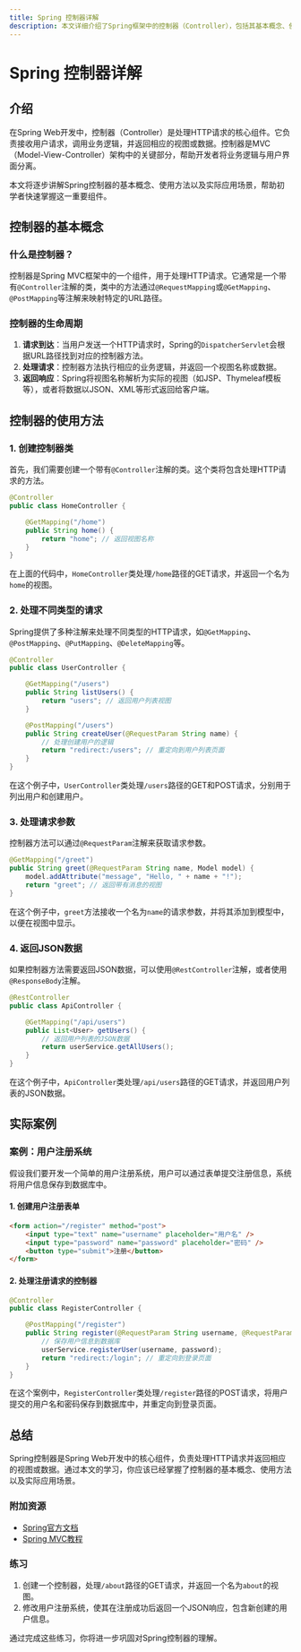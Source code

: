 ```yaml
---
title: Spring 控制器详解
description: 本文详细介绍了Spring框架中的控制器（Controller），包括其基本概念、使用方法、实际案例以及常见问题解答。适合初学者快速掌握Spring Web开发中的控制器知识。
---
```


# Spring 控制器详解

## 介绍

在Spring Web开发中，控制器（Controller）是处理HTTP请求的核心组件。它负责接收用户请求，调用业务逻辑，并返回相应的视图或数据。控制器是MVC（Model-View-Controller）架构中的关键部分，帮助开发者将业务逻辑与用户界面分离。

本文将逐步讲解Spring控制器的基本概念、使用方法以及实际应用场景，帮助初学者快速掌握这一重要组件。

## 控制器的基本概念

### 什么是控制器？

控制器是Spring MVC框架中的一个组件，用于处理HTTP请求。它通常是一个带有`@Controller`注解的类，类中的方法通过`@RequestMapping`或`@GetMapping`、`@PostMapping`等注解来映射特定的URL路径。

### 控制器的生命周期

1. **请求到达**：当用户发送一个HTTP请求时，Spring的`DispatcherServlet`会根据URL路径找到对应的控制器方法。
2. **处理请求**：控制器方法执行相应的业务逻辑，并返回一个视图名称或数据。
3. **返回响应**：Spring将视图名称解析为实际的视图（如JSP、Thymeleaf模板等），或者将数据以JSON、XML等形式返回给客户端。

## 控制器的使用方法

### 1. 创建控制器类

首先，我们需要创建一个带有`@Controller`注解的类。这个类将包含处理HTTP请求的方法。

```java
@Controller
public class HomeController {

    @GetMapping("/home")
    public String home() {
        return "home"; // 返回视图名称
    }
}
```

在上面的代码中，`HomeController`类处理`/home`路径的GET请求，并返回一个名为`home`的视图。

### 2. 处理不同类型的请求

Spring提供了多种注解来处理不同类型的HTTP请求，如`@GetMapping`、`@PostMapping`、`@PutMapping`、`@DeleteMapping`等。

```java
@Controller
public class UserController {

    @GetMapping("/users")
    public String listUsers() {
        return "users"; // 返回用户列表视图
    }

    @PostMapping("/users")
    public String createUser(@RequestParam String name) {
        // 处理创建用户的逻辑
        return "redirect:/users"; // 重定向到用户列表页面
    }
}
```

在这个例子中，`UserController`类处理`/users`路径的GET和POST请求，分别用于列出用户和创建用户。

### 3. 处理请求参数

控制器方法可以通过`@RequestParam`注解来获取请求参数。

```java
@GetMapping("/greet")
public String greet(@RequestParam String name, Model model) {
    model.addAttribute("message", "Hello, " + name + "!");
    return "greet"; // 返回带有消息的视图
}
```

在这个例子中，`greet`方法接收一个名为`name`的请求参数，并将其添加到模型中，以便在视图中显示。

### 4. 返回JSON数据

如果控制器方法需要返回JSON数据，可以使用`@RestController`注解，或者使用`@ResponseBody`注解。

```java
@RestController
public class ApiController {

    @GetMapping("/api/users")
    public List<User> getUsers() {
        // 返回用户列表的JSON数据
        return userService.getAllUsers();
    }
}
```

在这个例子中，`ApiController`类处理`/api/users`路径的GET请求，并返回用户列表的JSON数据。

## 实际案例

### 案例：用户注册系统

假设我们要开发一个简单的用户注册系统，用户可以通过表单提交注册信息，系统将用户信息保存到数据库中。

#### 1. 创建用户注册表单

```html
<form action="/register" method="post">
    <input type="text" name="username" placeholder="用户名" />
    <input type="password" name="password" placeholder="密码" />
    <button type="submit">注册</button>
</form>
```

#### 2. 处理注册请求的控制器

```java
@Controller
public class RegisterController {

    @PostMapping("/register")
    public String register(@RequestParam String username, @RequestParam String password) {
        // 保存用户信息到数据库
        userService.registerUser(username, password);
        return "redirect:/login"; // 重定向到登录页面
    }
}
```

在这个案例中，`RegisterController`类处理`/register`路径的POST请求，将用户提交的用户名和密码保存到数据库中，并重定向到登录页面。

## 总结

Spring控制器是Spring Web开发中的核心组件，负责处理HTTP请求并返回相应的视图或数据。通过本文的学习，你应该已经掌握了控制器的基本概念、使用方法以及实际应用场景。

### 附加资源

- [Spring官方文档](https://docs.spring.io/spring-framework/docs/current/reference/html/web.html)
- [Spring MVC教程](https://www.baeldung.com/spring-mvc-tutorial)

### 练习

1. 创建一个控制器，处理`/about`路径的GET请求，并返回一个名为`about`的视图。
2. 修改用户注册系统，使其在注册成功后返回一个JSON响应，包含新创建的用户信息。

通过完成这些练习，你将进一步巩固对Spring控制器的理解。